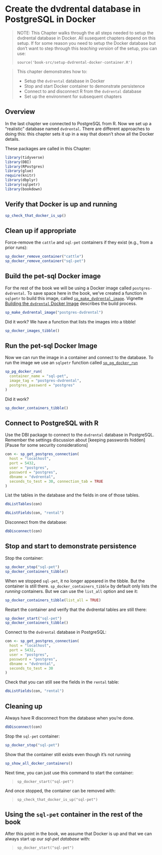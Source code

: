# Create the dvdrental database in PostgreSQL in Docker {#chapter_setup-dvdrental-db}

> NOTE: This Chapter walks through the all steps needed to setup the dvdrental database in Docker.  All susequent chapters depend on this setup.  If for some reason you need to setup the Docker database but don't want to step through this *teaching version* of the setup, you can use:
>
> `source('book-src/setup-dvdrental-docker-container.R')`

> This chapter demonstrates how to:
>
>  * Setup the `dvdrental` database in Docker
>  * Stop and start Docker container to demonstrate persistence
>  * Connect to and disconnect R from the `dvdrental` database
>  * Set up the environment for subsequent chapters

## Overview

In the last chapter we connected to PostgreSQL from R.  Now we set up a "realistic" database named `dvdrental`. There are different approaches to doing this: this chapter sets it up in a way that doesn't show all the Docker details.

These packages are called in this Chapter:
```r
library(tidyverse)
library(DBI)
library(RPostgres)
library(glue)
require(knitr)
library(dbplyr)
library(sqlpetr)
library(bookdown)
```

## Verify that Docker is up and running
```r
sp_check_that_docker_is_up()
```

## Clean up if appropriate
Force-remove the `cattle` and `sql-pet` containers if they exist (e.g., from a prior runs):
```r
sp_docker_remove_container("cattle")
sp_docker_remove_container("sql-pet")
```
## Build the pet-sql Docker image
For the rest of the book we will be using a Docker image called
`postgres-dvdrental`. To save space here in the book, we've created a function
in `sqlpetr` to build this image, called [`sp_make_dvdrental_image`](https://smithjd.github.io/sqlpetr/reference/sp_make_dvdrental_image.html). Vignette [Building the `dvdrental` Docker Image
](https://smithjd.github.io/sqlpetr/articles/building-the-dvdrental-docker-image.html) describes the build process.

```r
sp_make_dvdrental_image("postgres-dvdrental")
```

Did it work? We have a function that lists the images into a tibble!
```r
sp_docker_images_tibble()

```

## Run the pet-sql Docker Image
Now we can run the image in a container and connect to the database. To run the
image we use an `sqlpetr` function called [`sp_pg_docker_run`](https://smithjd.github.io/sqlpetr/reference/sp_pg_docker_run.html)

```r
sp_pg_docker_run(
  container_name = "sql-pet",
  image_tag = "postgres-dvdrental",
  postgres_password = "postgres"
)
```

Did it work?
```r
sp_docker_containers_tibble()

```

## Connect to PostgreSQL with R

Use the DBI package to connect to the `dvdrental` database in PostgreSQL.  Remember the settings discussion about [keeping passwords hidden][Pause for some security considerations]

```r
con <- sp_get_postgres_connection(
  host = "localhost",
  port = 5432,
  user = "postgres",
  password = "postgres",
  dbname = "dvdrental",
  seconds_to_test = 30, connection_tab = TRUE
)
```

List the tables in the database and the fields in one of those tables.  
```r
dbListTables(con)
```
```r
dbListFields(con, "rental")
```

Disconnect from the database:
```r
dbDisconnect(con)

```
## Stop and start to demonstrate persistence

Stop the container:
```r
sp_docker_stop("sql-pet")
sp_docker_containers_tibble()
```

When we stopped `sql-pet`, it no longer appeared in the tibble. But the
container is still there. `sp_docker_containers_tibble` by default only lists
the *running* containers. But we can use the `list_all` option and see it:

```r
sp_docker_containers_tibble(list_all = TRUE)
```


Restart the container and verify that the dvdrental tables are still there:
```r
sp_docker_start("sql-pet")
sp_docker_containers_tibble()
```
Connect to the `dvdrental` database in PostgreSQL:
```r
con <- sp_get_postgres_connection(
  host = "localhost",
  port = 5432,
  user = "postgres",
  password = "postgres",
  dbname = "dvdrental",
  seconds_to_test = 30
)
```

Check that you can still see the fields in the `rental` table:
```r
dbListFields(con, "rental")
```

## Cleaning up

Always have R disconnect from the database when you're done.
```r

dbDisconnect(con)

```

Stop the `sql-pet` container:
```r
sp_docker_stop("sql-pet")
```
Show that the container still exists even though it's not running

```r
sp_show_all_docker_containers()

```

Next time, you can just use this command to start the container: 

> `sp_docker_start("sql-pet")`

And once stopped, the container can be removed with:

> `sp_check_that_docker_is_up("sql-pet")`

## Using the `sql-pet` container in the rest of the book

After this point in the book, we assume that Docker is up and that we can always start up our *sql-pet database* with:

> `sp_docker_start("sql-pet")`

